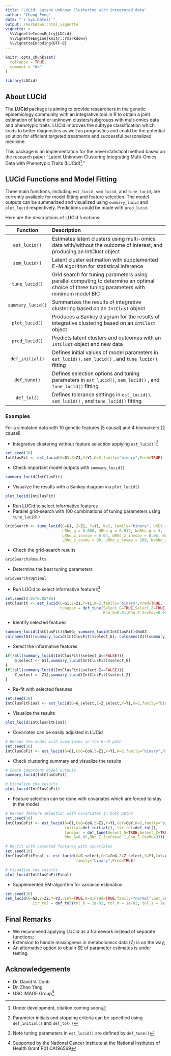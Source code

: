 ```yaml
---
title: "LUCid: Latent Unknown Clustering with integrated data"
author: "Cheng Peng"
date: "`r Sys.Date()`"
output: rmarkdown::html_vignette
vignette: >
  %\VignetteIndexEntry{LUCid}
  %\VignetteEngine{knitr::rmarkdown}
  %\VignetteEncoding{UTF-8}
---
```


```r
knitr::opts_chunk$set(
  collapse = TRUE,
  comment = "#>"
)

library(LUCid)
```

## About LUCid

The **LUCid** package is aiming to provide researchers in the genetic epidemiology community with an integrative tool in R to obtain a joint estimation of latent or unknown clusters/subgroups with mult-omics data and phenotypic traits. LUCid improves the subtype classification which leads to better diagnostics as well as prognostics and could be the potential solution for efficient targeted treatments and successful personalized medicine.

This package is an implementation for the novel statistical method based on the research paper "Latent Unknown Clustering Integrating Multi-Omics Data with Phenotypic Traits (LUCid)^[Under development, citation coming soon]." 

## LUCid Functions and Model Fitting

Three main functions, including `est_lucid`, `sem_lucid`, and `tune_lucid`, are currently available for model fitting and feature selection. The model outputs can be summarized and visualized using `summary_lucid` and `plot_lucid` respectively. Predictions could be made with `pred_lucid`.

Here are the descriptions of LUCid functions:

| Function | Description |
|:-----:|:---------------------|
| `est_lucid()` | Estimates latent clusters using multi-omics data with/without the outcome of interest, and producing an IntClust object |
| `sem_lucid()` | Latent cluster estimation with supplemented E-M algorithm for statistical inference |
| `tune_lucid()` | Grid search for tuning parameters using parallel computing to determine an optimal choice of three tuning parameters with minimum model BIC |
| `summary_lucid()` | Summarizes the results of integrative clustering based on an `IntClust` object |
| `plot_lucid()` | Produces a Sankey diagram for the results of integrative clustering based on an `IntClust` object |
| `pred_lucid()` | Predicts latent clusters and outcomes with an `IntClust` object and new data |
| `def_initial()` | Defines initial values of model parameters in `est_lucid()`, `sem_lucid()` , and `tune_lucid()` fitting |
| `def_tune()` | Defines selection options and tuning parameters in `est_lucid()`, `sem_lucid()` , and `tune_lucid()` fitting |
| `def_tol()` | Defines tolerance settings in `est_lucid()`, `sem_lucid()` , and `tune_lucid()` fitting |

### Examples

For a simulated data with 10 genetic features (5 causal) and 4 biomarkers (2 causal)

- Integrative clustering without feature selection applying `est_lucid()`^[Parameter initials and stopping criteria can be specified using `def_initial()` and `def_tol()`]
```r
set.seed(10)
IntClusFit <- est_lucid(G=G1,Z=Z1,Y=Y1,K=2,family="binary",Pred=TRUE)
```

- Check important model outputs with `summary_lucid()`
```r
summary_lucid(IntClusFit)
```

- Visualize the results with a Sankey diagram via `plot_lucid()`
```r
plot_lucid(IntClusFit)
```

- Run LUCid to select informative features
- Parallel grid-search with 100 combinations of tuning parameters using `tune_lucid()`
```r
GridSearch <- tune_lucid(G=G1, Z=Z1, Y=Y1, K=2, Family="binary", USEY = TRUE, NoCores = 2,
                         LRho_g = 0.008, URho_g = 0.012, NoRho_g = 3,
                         LRho_z_invcov = 0.04, URho_z_invcov = 0.06, NoRho_z_invcov = 3,
                         LRho_z_covmu = 90, URho_z_covmu = 100, NoRho_z_covmu = 3)
```

- Check the grid-search results
```r
GridSearch$Results
```

- Determine the best tuning parameters
```r
GridSearch$Optimal
```

- Run LUCid to select informative features^[Note tuning parameters in `est_lucid()` are defined by `def_tune()`]
```r
set.seed(0.01*0.05*95)
IntClusFit <- est_lucid(G=G1,Z=Z1,Y=Y1,K=2,family="binary",Pred=TRUE,
                        tunepar = def_tune(Select_G=TRUE,Select_Z=TRUE,
                                           Rho_G=0.01,Rho_Z_InvCov=0.05,Rho_Z_CovMu=95))
```

- Identify selected features
```r
summary_lucid(IntClusFit)$No0G; summary_lucid(IntClusFit)$No0Z
colnames(G1)[summary_lucid(IntClusFit)$select_G]; colnames(Z1)[summary_lucid(IntClusFit)$select_Z]
```

- Select the informative features
```r
if(!all(summary_lucid(IntClusFit)$select_G==FALSE)){
    G_select <- G1[,summary_lucid(IntClusFit)$select_G]
}
if(!all(summary_lucid(IntClusFit)$select_Z==FALSE)){
    Z_select <- Z1[,summary_lucid(IntClusFit)$select_Z]
}
```

- Re-fit with selected features
```r
set.seed(10)
IntClusFitFinal <- est_lucid(G=G_select,Z=Z_select,Y=Y1,K=2,family="binary",Pred=TRUE)
```

- Visualize the results
```r
plot_lucid(IntClusFitFinal)
```

- Covariates can be easily adjusted in LUCid
```r
# Re-run the model with covariates in the G->X path
set.seed(10)
IntClusCoFit <- est_lucid(G=G1,CoG=CoG,Z=Z1,Y=Y1,K=2,family="binary",Pred=TRUE)
```

- Check clustering summary and visualize the results
```r
# Check important model outputs
summary_lucid(IntClusCoFit)

# Visualize the results
plot_lucid(IntClusCoFit)
```

- Feature selection can be done with covariates which are forced to stay in the model
```r
# Re-run feature selection with covariates in both paths
set.seed(10)
IntClusCoFit <- est_lucid(G=G1,CoG=CoG,Z=Z1,Y=Y1,CoY=CoY,K=2,family="binary",Pred=TRUE,
                          initial=def_initial(), itr_tol=def_tol(),
                          tunepar = def_tune(Select_G=TRUE,Select_Z=TRUE,
                          Rho_G=0.02,Rho_Z_InvCov=0.1,Rho_Z_CovMu=93))

# Re-fit with selected features with covariates
set.seed(10)
IntClusCoFitFinal <- est_lucid(G=G_select,CoG=CoG,Z=Z_select,Y=Y1,CoY=CoY,K=2,
                               family="binary",Pred=TRUE)

# Visualize the results
plot_lucid(IntClusCoFitFinal)
```


- Supplemented EM-algorithm for variance estimation
```r
set.seed(10)
sem_lucid(G=G2,Z=Z2,Y=Y2,useY=TRUE,K=2,Pred=TRUE,family="normal",Get_SE=TRUE,
            itr_tol = def_tol(tol_b = 1e-02, tol_m = 1e-02, tol_s = 1e-02, tol_g = 1e-02))
```


## Final Remarks
- We recommend applying LUCid as a framework instead of separate functions;
- Extension to handle missingness in metabolomics data (Z) is on the way;
- An alternative option to obtain SE of parameter estimates is under testing.

## Acknowledgements
- Dr. David V. Conti
- Dr. Zhao Yang
- USC IMAGE Group^[Supported by the National Cancer Institute at the National Institutes of Health Grant P01 CA196569]

